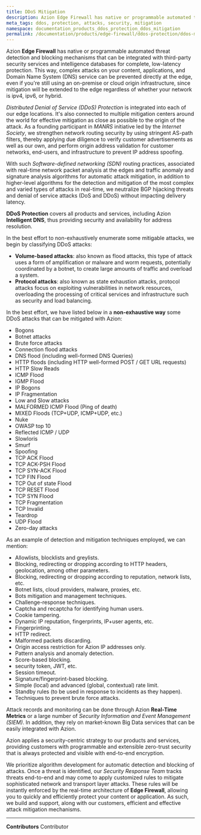 ```yaml
---
title: DDoS Mitigation
description: Azion Edge Firewall has native or programmable automated threat detection and blocking mechanisms that can be integrated with third-party security services and intelligence databases for complete, low-latency protection.
meta_tags: ddos, protection, attacks, security, mitigation
namespace: documentation_products_ddos_protection_ddos_mitigation
permalink: /documentation/products/edge-firewall/ddos-protection/ddos-mitigation/
---
```


Azion **Edge Firewall** has native or programmable automated threat detection and blocking mechanisms that can be integrated with third-party security services and intelligence databases for complete, low-latency protection. This way, complex attacks on your content, applications, and Domain Name System (DNS) service can be prevented directly at the edge, even if you're still using an on-premise or cloud origin infrastructure, since mitigation will be extended to the edge regardless of whether your network is ipv4, ipv6, or hybrid.

*Distributed Denial of Service (DDoS) Protection* is integrated into each of our edge locations. It's also connected to multiple mitigation centers around the world for effective mitigation as close as possible to the origin of the attack. As a founding participant in *MANRS* initiative led by the *Internet Society*, we strengthen network routing security by using stringent AS-path filters, thereby applying due diligence to verify customer advertisements as well as our own, and perform origin address validation for customer networks, end-users, and infrastructure to prevent IP address spoofing.

With such *Software-defined networking (SDN)* routing practices, associated with real-time network packet analysis at the edges and traffic anomaly and signature analysis algorithms for automatic attack mitigation, in addition to higher-level algorithms for the detection and mitigation of the most complex and varied types of attacks in real-time, we neutralize BGP hijacking threats and denial of service attacks (DoS and DDoS) without impacting delivery latency. 

**DDoS Protection** covers all products and services, including Azion **Intelligent DNS**, thus providing security and availability for address resolution.

In the best effort to non-exhaustively enumerate some mitigable attacks, we begin by classifying DDoS attacks:

* **Volume-based attacks**: also known as flood attacks, this type of attack uses a form of amplification or malware and worm requests, potentially coordinated by a botnet, to create large amounts of traffic and overload a system.
* **Protocol attacks**: also known as state exhaustion attacks, protocol attacks focus on exploiting vulnerabilities in network resources, overloading the processing of critical services and infrastructure such as security and load balancing.

In the best effort, we have listed below in a **non-exhaustive way** some DDoS attacks that can be mitigated with Azion:

* Bogons
* Botnet attacks
* Brute force attacks
* Connection flood attacks
* DNS flood (including well-formed DNS Queries)
* HTTP floods (including HTTP well-formed POST / GET URL requests)
* HTTP Slow Reads
* ICMP Flood
* IGMP Flood
* IP Bogons
* IP Fragmentation
* Low and Slow attacks
* MALFORMED ICMP Flood (Ping of death)
* MIXED Floods (TCP+UDP, ICMP+UDP, etc.)
* Nuke
* OWASP top 10
* Reflected ICMP / UDP
* Slowloris
* Smurf
* Spoofing
* TCP ACK Flood
* TCP ACK-PSH Flood
* TCP SYN-ACK Flood
* TCP FIN Flood
* TCP Out of state Flood
* TCP RESET Flood
* TCP SYN Flood
* TCP Fragmentation
* TCP Invalid
* Teardrop
* UDP Flood
* Zero-day attacks

As an example of detection and mitigation techniques employed, we can mention:

* Allowlists, blocklists and greylists.
* Blocking, redirecting or dropping according to HTTP headers, geolocation, among other parameters.
* Blocking, redirecting or dropping according to reputation, network lists, etc.
* Botnet lists, cloud providers, malware, proxies, etc.
* Bots mitigation and management techniques.
* Challenge-response techniques.
* Captcha and recaptcha for identifying human users.
* Cookie tampering.
* Dynamic IP reputation, fingerprints, IP+user agents, etc.
* Fingerprinting.
* HTTP redirect.
* Malformed packets discarding.
* Origin access restriction for Azion IP addresses only.
* Pattern analysis and anomaly detection.
* Score-based blocking.
* security token, JWT, etc.
* Session timeout.
* Signature/fingerprint-based blocking.
* Simple (local) and advanced (global, contextual) rate limit.
* Standby rules (to be used in response to incidents as they happen).
* Techniques to prevent brute force attacks.

Attack records and monitoring can be done through Azion **Real-Time Metrics** or a large number of *Security Information and Event Management (SIEM)*. In addition, they rely on market-known Big Data services that can be easily integrated with Azion.

Azion applies a security-centric strategy to our products and services, providing customers with programmable and extensible zero-trust security that is always protected and visible with end-to-end encryption. 

We prioritize algorithm development for automatic detection and blocking of attacks. Once a threat is identified, our *Security Response Team* tracks threats end-to-end and may come to apply customized rules to mitigate sophisticated network and transport layer attacks. These rules will be instantly enforced by the real-time architecture of **Edge Firewall**, allowing you to quickly and efficiently protect your content or application. As such, we build and support, along with our customers, efficient and effective attack mitigation mechanisms.



---


**Contributors** <ContributorList>Contributor</ContributorList>
